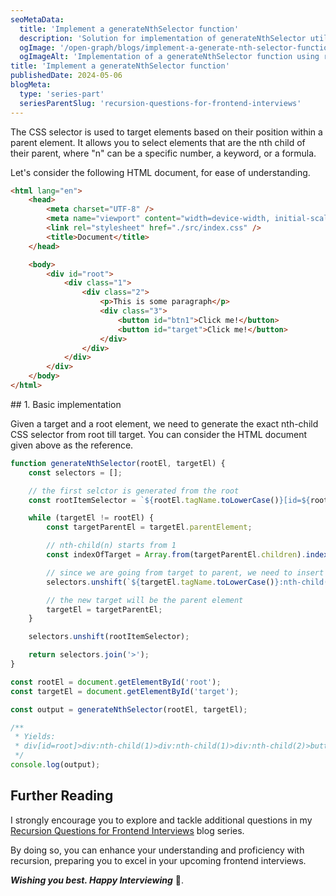 ```yaml
---
seoMetaData:
  title: 'Implement a generateNthSelector function'
  description: 'Solution for implementation of generateNthSelector utility function question using recursion asked in frontend interviews.'
  ogImage: '/open-graph/blogs/implement-a-generate-nth-selector-function.webp'
  ogImageAlt: 'Implementation of a generateNthSelector function using recursion'
title: 'Implement a generateNthSelector function'
publishedDate: 2024-05-06
blogMeta:
  type: 'series-part'
  seriesParentSlug: 'recursion-questions-for-frontend-interviews'
---
```


The <InlineCode code=":nth-child()"/> CSS selector is used to target elements based on their position within a parent element. It allows you to select elements that are the nth child of their parent, where "n" can be a specific number, a keyword, or a formula.

Let's consider the following HTML document, for ease of understanding.

```html title="./src/index.html"
<html lang="en">
	<head>
		<meta charset="UTF-8" />
		<meta name="viewport" content="width=device-width, initial-scale=1.0" />
		<link rel="stylesheet" href="./src/index.css" />
		<title>Document</title>
	</head>

	<body>
		<div id="root">
			<div class="1">
				<div class="2">
					<p>This is some paragraph</p>
					<div class="3">
						<button id="btn1">Click me!</button>
						<button id="target">Click me!</button>
					</div>
				</div>
			</div>
		</div>
	</body>
</html>
```

<section>
## 1. Basic implementation

Given a target and a root element, we need to generate the exact nth-child CSS selector from root till target. You can consider the HTML document given above as the reference.

```js title="./src/generateNthSelector.js"
function generateNthSelector(rootEl, targetEl) {
	const selectors = [];

	// the first selctor is generated from the root
	const rootItemSelector = `${rootEl.tagName.toLowerCase()}[id=${rootEl.getAttribute('id')}]`;

	while (targetEl != rootEl) {
		const targetParentEl = targetEl.parentElement;

		// nth-child(n) starts from 1
		const indexOfTarget = Array.from(targetParentEl.children).indexOf(targetEl) + 1;

		// since we are going from target to parent, we need to insert the selectors in reverse order
		selectors.unshift(`${targetEl.tagName.toLowerCase()}:nth-child(${indexOfTarget})`);

		// the new target will be the parent element
		targetEl = targetParentEl;
	}

	selectors.unshift(rootItemSelector);

	return selectors.join('>');
}

const rootEl = document.getElementById('root');
const targetEl = document.getElementById('target');

const output = generateNthSelector(rootEl, targetEl);

/**
 * Yields:
 * div[id=root]>div:nth-child(1)>div:nth-child(1)>div:nth-child(2)>button:nth-child(2)
 */
console.log(output);
```

</section>

## Further Reading

I strongly encourage you to explore and tackle additional questions in my [Recursion Questions for Frontend Interviews](/blog/recursion-questions-for-frontend-interviews/ 'Find more question on recursion in the recursion questions for frontend interviews blog series') blog series.

By doing so, you can enhance your understanding and proficiency with recursion, preparing you to excel in your upcoming frontend interviews.

**_Wishing you best. Happy Interviewing_** 🫡.
